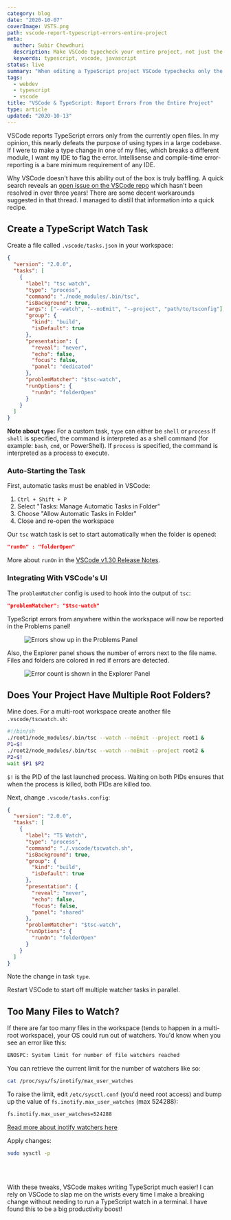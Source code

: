 ```yaml
---
category: blog
date: "2020-10-07"
coverImage: VSTS.png
path: vscode-report-typescript-errors-entire-project
meta:
  author: Subir Chowdhuri
  description: Make VSCode typecheck your entire project, not just the currently open file.
  keywords: typescript, vscode, javascript
status: live
summary: "When editing a TypeScript project VSCode typechecks only the currently opened file. Here is a recipe to run TS check on your entire project and show errors in VSCode's 'Problems' pane"
tags:
  - webdev
  - typescript
  - vscode
title: "VSCode & TypeScript: Report Errors From the Entire Project"
type: article
updated: "2020-10-13"
---
```


VSCode reports TypeScript errors only from the currently open files. In my opinion, this nearly defeats the purpose of using types in a large codebase. If I were to make a type change in one of my files, which breaks a different module, I want my IDE to flag the error. Intellisense and compile-time error-reporting is a bare minimum requirement of any IDE.

Why VSCode doesn't have this ability out of the box is truly baffling. A quick search reveals an [open issue on the VSCode repo](https://github.com/microsoft/vscode/issues/13953) which hasn't been resolved in over three years! There are some decent workarounds suggested in that thread. I managed to distill that information into a quick recipe.


## Create a TypeScript Watch Task

Create a file called `.vscode/tasks.json` in your workspace:

```json
{
  "version": "2.0.0",
  "tasks": [
    {
      "label": "tsc watch",
      "type": "process",
      "command": "./node_modules/.bin/tsc",
      "isBackground": true,
      "args": ["--watch", "--noEmit", "--project", "path/to/tsconfig"],
      "group": {
        "kind": "build",
        "isDefault": true
      },
      "presentation": {
        "reveal": "never",
        "echo": false,
        "focus": false,
        "panel": "dedicated"
      },
      "problemMatcher": "$tsc-watch",
      "runOptions": {
        "runOn": "folderOpen"
      }
    }
  ]
}
```

__Note about `type`:__ For a custom task, `type` can either be `shell` or `process` If `shell` is specified, the command is interpreted as a shell command (for example: `bash`, `cmd`, or PowerShell). If `process` is specified, the command is interpreted as a process to execute.


### Auto-Starting the Task

First, automatic tasks must be enabled in VSCode:

1. `Ctrl + Shift + P`
1. Select "Tasks: Manage Automatic Tasks in Folder"
1. Choose "Allow Automatic Tasks in Folder"
1. Close and re-open the workspace

Our `tsc` watch task is set to start automatically when the folder is opened:

```json
"runOn" : "folderOpen"
```

More about `runOn` in the [VSCode v1.30 Release Notes](https://code.visualstudio.com/updates/v1_30#_run-on-folder-open).


### Integrating With VSCode's UI

The `problemMatcher` config is used to hook into the output of `tsc`:

```json
"problemMatcher": "$tsc-watch"
```

TypeScript errors from anywhere within the workspace will now be reported in the Problems panel!


<Figure caption="Errors show up in the Problems Panel">

![Errors show up in the Problems Panel](Problems_Panel.jpg)

</Figure>

Also, the Explorer panel shows the number of errors next to the file name. Files and folders are colored in red if errors are detected.

<Figure>

![Error count is shown in the Explorer Panel](Explorer_Panel.jpg)

</Figure>


## Does Your Project Have Multiple Root Folders?

Mine does. For a multi-root workspace create another file `.vscode/tscwatch.sh`:

```bash
#!/bin/sh
./root1/node_modules/.bin/tsc --watch --noEmit --project root1 &
P1=$!
./root2/node_modules/.bin/tsc --watch --noEmit --project root2 &
P2=$!
wait $P1 $P2
```

`$!` is the PID of the last launched process. Waiting on both PIDs ensures that when the process is killed, both PIDs are killed too.

Next, change `.vscode/tasks.config`:

```json
{
  "version": "2.0.0",
  "tasks": [
    {
      "label": "TS Watch",
      "type": "process",
      "command": "./.vscode/tscwatch.sh",
      "isBackground": true,
      "group": {
        "kind": "build",
        "isDefault": true
      },
      "presentation": {
        "reveal": "never",
        "echo": false,
        "focus": false,
        "panel": "shared"
      },
      "problemMatcher": "$tsc-watch",
      "runOptions": {
        "runOn": "folderOpen"
      }
    }
  ]
}
```

Note the change in task `type`.

Restart VSCode to start off multiple watcher tasks in parallel.

## Too Many Files to Watch?
If there are far too many files in the workspace (tends to happen in a multi-root workspace), your OS could run out of watchers. You'd know when you see an error like this:

```sh
ENOSPC: System limit for number of file watchers reached
```

You can retrieve the current limit for the number of watchers like so:

```sh
cat /proc/sys/fs/inotify/max_user_watches
```

To raise the limit, edit `/etc/sysctl.conf` (you'd need root access) and bump up the value of `fs.inotify.max_user_watches` (max 524288):

```sh
fs.inotify.max_user_watches=524288
```

[Read more about inotify watchers here](https://github.com/guard/listen/wiki/Increasing-the-amount-of-inotify-watchers)


Apply changes:

```sh
sudo sysctl -p
```
<br/>
<br/>

With these tweaks, VSCode makes writing TypeScript much easier! I can rely on VSCode to slap me on the wrists every time I make a breaking change without needing to run a TypeScript watch in a terminal. I have found this to be a big productivity boost!
